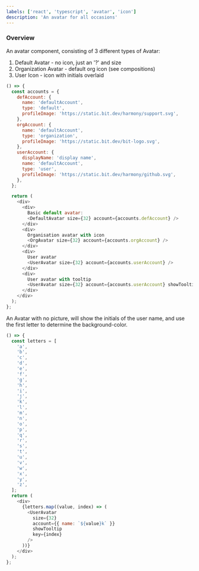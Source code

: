 ```yaml
---
labels: ['react', 'typescript', 'avatar', 'icon']
description: 'An avatar for all occasions'
---
```



### Overview

An avatar component, consisting of 3 different types of Avatar:

1. Default Avatar - no icon, just an '?' and size
2. Organization Avatar - default org icon (see compositions)
3. User Icon - icon with initials overlaid

```js live
() => {
  const accounts = {
    defAccount: {
      name: 'defaultAccount',
      type: 'default',
      profileImage: 'https://static.bit.dev/harmony/support.svg',
    },
    orgAccount: {
      name: 'defaultAccount',
      type: 'organization',
      profileImage: 'https://static.bit.dev/bit-logo.svg',
    },
    userAccount: {
      displayName: 'display name',
      name: 'defaultAccount',
      type: 'user',
      profileImage: 'https://static.bit.dev/harmony/github.svg',
    },
  };

  return (
    <div>
      <div>
        Basic default avatar:
        <DefaultAvatar size={32} account={accounts.defAccount} />
      </div>
      <div>
        Organisation avatar with icon
        <OrgAvatar size={32} account={accounts.orgAccount} />
      </div>
      <div>
        User avatar
        <UserAvatar size={32} account={accounts.userAccount} />
      </div>
      <div>
        User avatar with tooltip
        <UserAvatar size={32} account={accounts.userAccount} showTooltip />
      </div>
    </div>
  );
};
```

An Avatar with no picture, will show the initials of the user name, and use the first letter to determine the background-color.

```js live
() => {
  const letters = [
    'a',
    'b',
    'c',
    'd',
    'e',
    'f',
    'g',
    'h',
    'i',
    'j',
    'k',
    'l',
    'm',
    'n',
    'o',
    'p',
    'q',
    'r',
    's',
    't',
    'u',
    'v',
    'w',
    'x',
    'y',
    'z',
  ];
  return (
    <div>
      {letters.map((value, index) => (
        <UserAvatar
          size={32}
          account={{ name: `${value}k` }}
          showTooltip
          key={index}
        />
      ))}
    </div>
  );
};
```
